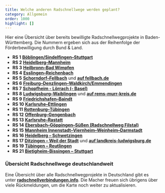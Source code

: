 ```yaml
---
title: Welche anderen Radschnellwege werden geplant?
category: Allgemein
order: 1000
highlight: []
---
```

Hier eine Übersicht über bereits bewilligte Radschnellwegprojekte in Baden-Württemberg. Die Nummern ergeben sich aus der Reihenfolge der Förderbewilligung durch Bund & Land.

* **RS 1** [**Böblingen/Sindelfingen–Stuttgart**](https://www.lrabb.de/start/Service+_+Verwaltung/radverkehr.html)
* **RS 2** [**Heidelberg–Mannheim**](https://www.radschnellweg-hd-ma.de/)
* **RS 3** [**Heilbronn–Bad Wimpfen**](https://rp.baden-wuerttemberg.de/rps/abt4/ref44/rs-3-radschnellverbindung-bad-wimpfen-neckarsulm-heilbronn-1-bauabschnitt/)
* **RS 4** [**Esslingen–Reichenbach**](https://rp.baden-wuerttemberg.de/rps/abt4/ref44/rs-4-radschnellverbindung-neckartal-esslingen-reichenbach/)
* **RS 5** [**Schorndorf–Fellbach**](https://www.rems-murr-kreis.de/bauen-umwelt-und-verkehr/radwege/radschnellwege) und [**auf fellbach.de**](https://www.fellbach.de/radschnellweg)
* **RS 6** [**Freiburg–Denzlingen–Waldkirch/Emmendingen**](https://www.breisgau-y.de/)
* **RS 7** [**Schopfheim - Lörrach (- Basel)**](https://www.radschnellweg-wiesental.de/)
* **RS 8** [**Ludwigsburg–Waiblingen**](https://www.landkreis-ludwigsburg.de/de/verkehr-sicherheit-ordnung/radverkehr/radschnellwege/) und [**auf rems-murr-kreis.de**](https://www.rems-murr-kreis.de/bauen-umwelt-und-verkehr/radwege/radschnellwege)
* **RS 9** [**Friedrichshafen–Baindt**](https://www.rs9.info/)
* **RS 10** [**Karlsruhe–Ettlingen**](https://rp.baden-wuerttemberg.de/rpk/abt4/ref44/radschnellwege/rs10-karlsruhe-ettlingen)
* **RS 11** [**Rottenburg–Tübingen**](https://rp.baden-wuerttemberg.de/rpt/abt4/rs11-tuebingen-rottenburg)
* **RS 12** [**Offenburg–Gengenbach**](http://www.region-suedlicher-oberrhein.de/de/projekte/radschnellwege/)
* **RS 13** [**Karlsruhe–Rastatt**](https://rp.baden-wuerttemberg.de/rpk/abt4/seiten/strassenplanungen/radschnellweg-karlsruhe-rastatt/)
* **RS 14** [**Ebersbach–Göppingen–Süßen (Radschnellweg Filstal)**](https://www.radschnellweg-filstal.de/)
* **RS 15** [**Mannheim Innenstadt–Viernheim–Weinheim–Darmstadt**](https://radschnellweg-ma-vhm-whm.de/)
* **RS 16** [**Heidelberg – Schwetzingen**](https://rp.baden-wuerttemberg.de/rpk/abt4/ref44/radschnellwege/rs16-heidelberg-schwetzingen)
* **RS 17** [**Ditzingen – Weil der Stadt**](https://www.lrabb.de/start/Service+_+Verwaltung/radverkehr.html) und [**auf landkreis-ludwigsburg.de**](https://www.landkreis-ludwigsburg.de/de/verkehr-sicherheit-ordnung/radverkehr/radschnellwege/)
* **RS 19** [**Tübingen – Reutlingen**](https://rp.baden-wuerttemberg.de/rpt/abt4/rs19-tuebingen-reutlingen)
* **RS 21** [**Bietigheim-Bissingen – Stuttgart**](https://rp.baden-wuerttemberg.de/rps/presse/artikel/radschnellverbindung-stuttgart-bietigheim-bissingen-foerderzusage-des-bundes/)

### **Übersicht Radschnellwege deutschlandweit**

Eine Übersicht über alle Radschnellwegprojekte in Deutschland gibt es unter [**radschnellverbindungen.info**](https://radschnellverbindungen.info/). Die Macher freuen sich übrigens über viele Rückmeldungen, um die Karte noch weiter zu aktualisieren.
